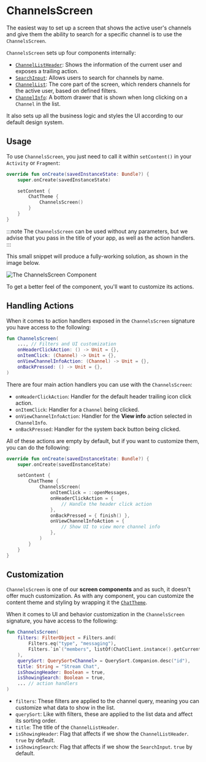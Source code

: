 # ChannelsScreen

The easiest way to set up a screen that shows the active user's channels and give them the ability to search for a specific channel is to use the `ChannelsScreen`.

`ChannelsScreen` sets up four components internally:

* [`ChannelListHeader`](./02-channel-list-header.mdx): Shows the information of the current user and exposes a trailing action.
* [`SearchInput`](../06-utility-components/03-search-input.mdx): Allows users to search for channels by name.
* [`ChannelList`](./03-channel-list.mdx): The core part of the screen, which renders channels for the active user, based on defined filters.
* [`ChannelInfo`](./05-channel-info.mdx): A bottom drawer that is shown when long clicking on a `Channel` in the list.

It also sets up all the business logic and styles the UI according to our default design system.

## Usage

To use `ChannelsScreen`, you just need to call it within `setContent()` in your `Activity` or `Fragment`:

```kotlin
override fun onCreate(savedInstanceState: Bundle?) {
    super.onCreate(savedInstanceState)

    setContent {
        ChatTheme {
            ChannelsScreen()
        }
    }
}
```

:::note 
The `ChannelsScreen` can be used without any parameters, but we advise that you pass in the title of your app, as well as the action handlers.
:::

This small snippet will produce a fully-working solution, as shown in the image below.

![The ChannelsScreen Component](../../assets/compose_default_channels_screen_component.png) 

To get a better feel of the component, you'll want to customize its actions.

## Handling Actions

When it comes to action handlers exposed in the `ChannelsScreen` signature you have access to the following:

```kotlin
fun ChannelsScreen(
	..., // Filters and UI customization
    onHeaderClickAction: () -> Unit = {},
    onItemClick: (Channel) -> Unit = {},
    onViewChannelInfoAction: (Channel) -> Unit = {},
    onBackPressed: () -> Unit = {},
)
```

There are four main action handlers you can use with the `ChannelsScreen`:

* `onHeaderClickAction`: Handler for the default header trailing icon click action.
* `onItemClick`: Handler for a `Channel` being clicked.
* `onViewChannelInfoAction`: Handler for the **View info** action selected in `ChannelInfo`. 
* `onBackPressed`: Handler for the system back button being clicked.

All of these actions are empty by default, but if you want to customize them, you can do the following:

```kotlin
override fun onCreate(savedInstanceState: Bundle?) {
    super.onCreate(savedInstanceState)

    setContent {
        ChatTheme {
            ChannelsScreen(
                onItemClick = ::openMessages,
                onHeaderClickAction = {
                    // Handle the header click action
                },
                onBackPressed = { finish() },
                onViewChannelInfoAction = {
                    // Show UI to view more channel info
                },
            )
        }
    }
}
```

## Customization

`ChannelsScreen` is one of our **screen components** and as such, it doesn't offer much customization. As with any component, you can customize the content theme and styling by wrapping it the [`ChatTheme`](../02-general-customization/01-chat-theme.mdx).

When it comes to UI and behavior customization in the `ChannelsScreen` signature, you have access to the following:

```kotlin
fun ChannelsScreen(
    filters: FilterObject = Filters.and(
        Filters.eq("type", "messaging"),
        Filters.`in`("members", listOf(ChatClient.instance().getCurrentUser()?.id ?: ""))
    ),
    querySort: QuerySort<Channel> = QuerySort.Companion.desc("id"),
    title: String = "Stream Chat",
    isShowingHeader: Boolean = true,
    isShowingSearch: Boolean = true,
    ... // action handlers
)
```

* `filters`: These filters are applied to the channel query, meaning you can customize what data to show in the list.
* `querySort`: Like with filters, these are applied to the list data and affect its sorting order.
* `title`: The title of the `ChannelListHeader`.
* `isShowingHeader`: Flag that affects if we show the `ChannelListHeader`. `true` by default.
* `isShowingSearch`: Flag that affects if we show the `SearchInput`. `true` by default.

<!-- TODO WIP PAGE If you want to build a custom Channels screen UI or override the default the behavior, follow our [Building Custom Screens](../_07-guides/06-building-custom-screens.mdx) guide. -->
